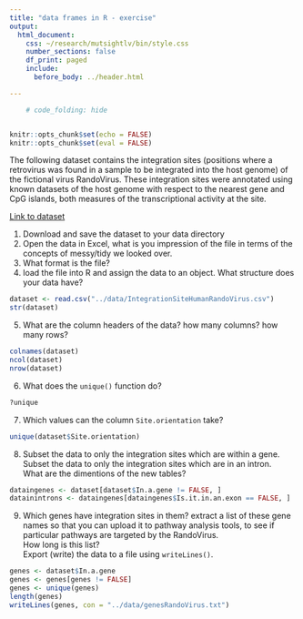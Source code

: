 ```yaml
---
title: "data frames in R - exercise"
output:
  html_document:
    css: ~/research/mutsightlv/bin/style.css
    number_sections: false
    df_print: paged
    include:
      before_body: ../header.html

---
```


```r
    # code_folding: hide


knitr::opts_chunk$set(echo = FALSE)
knitr::opts_chunk$set(eval = FALSE)
```


The following dataset contains the integration sites (positions where a retrovirus
was found in a sample to be integrated into the host genome) of the fictional 
virus RandoVirus. These integration sites were annotated using known datasets of 
the host genome with respect to the nearest gene and CpG islands, both measures
of the transcriptional activity at the site. 

[Link to dataset](../data/IntegrationSiteHumanRandoVirus.csv)

1. Download and save the dataset to your data directory
2. Open the data in Excel, what is you impression of the file in terms of the concepts of messy/tidy we looked over. 
3. What format is the file? 
4. load the file into R and assign the data to an object. What structure 
does your data have? 
```r
dataset <- read.csv("../data/IntegrationSiteHumanRandoVirus.csv")
str(dataset)
```
5. What are the column headers of the data? how many columns? how many rows?  

```r
colnames(dataset)
ncol(dataset)
nrow(dataset)
```

6. What does the ``unique()`` function do?
```r
?unique
```

7. Which values can the column ``Site.orientation`` take? 
```r
unique(dataset$Site.orientation)
```

8. Subset the data to only the integration sites which are within a gene.  
Subset the data to only the integration sites which are in an intron.  
What are the dimentions of the new tables? 
```r
dataingenes <- dataset[dataset$In.a.gene != FALSE, ]
datainintrons <- dataingenes[dataingenes$Is.it.in.an.exon == FALSE, ]
```

9. Which genes have integration sites in them? extract a list of these gene names so 
that you can upload it to pathway analysis tools, to see if particular pathways
are targeted by the RandoVirus.  
How long is this list?  
Export (write) the data to a file using ``writeLines()``. 

```r
genes <- dataset$In.a.gene
genes <- genes[genes != FALSE]
genes <- unique(genes)
length(genes)
writeLines(genes, con = "../data/genesRandoVirus.txt")
```

